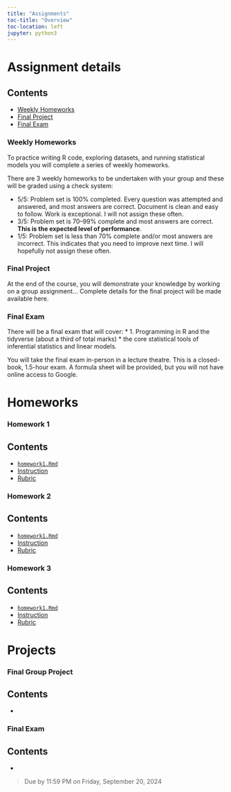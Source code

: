 ```yaml
---
title: "Assignments"
toc-title: "Overview"
toc-location: left
jupyter: python3
---
```


# **Assignment details** 
::: {.callout-tip collapse=false}
## Contents
- [Weekly Homeworks](#weekly)
- [Final Project](#finalProject)
- [Final Exam](#finalExam)

:::

<!--#################################################-->

### Weekly Homeworks {#weekly}
To practice writing R code, exploring datasets, and running statistical models you will complete a series of weekly homeworks.

There are 3 weekly homeworks to be undertaken with your group and these will be graded using a check system:

* 5/5: Problem set is 100% completed. Every question was attempted and answered, and most answers are correct. Document is clean and easy to follow. Work is exceptional. I will not assign these often.
* 3/5: Problem set is 70–99% complete and most answers are correct. **This is the expected level of performance**.
* 1/5: Problem set is less than 70% complete and/or most answers are incorrect. This indicates that you need to improve next time. I will hopefully not assign these often.

<!--#################################################-->

### Final Project {#finalProject}

At the end of the course, you will demonstrate your knowledge by working on a group assignment… Complete details for the final project will be made available here.


<!--#################################################-->

### Final Exam {#finalExam}

There will be a final exam that will cover:
  * 1. Programming in R and the tidyverse (about a third of total marks)
  * the core statistical tools of inferential statistics and linear models.

You will take the final exam in-person in a lecture theatre. This is a closed-book, 1.5-hour exam. A formula sheet will be provided, but you will not have online access to Google.


<!--#################################################-->

# **Homeworks** 

<!--#################################################-->

### Homework 1
::: {.callout-tip collapse=false}
## Contents
- [`homework1.Rmd`](#HWrmd)
- [Instruction](#Instructions)
- [Rubric](#rubric)

:::


<!--#################################################-->

### Homework 2
::: {.callout-tip collapse=false}
## Contents
- [`homework1.Rmd`](#HWrmd)
- [Instruction](#Instructions)
- [Rubric](#rubric)

:::

<!--#################################################-->


### Homework 3
::: {.callout-tip collapse=false}
## Contents
- [`homework1.Rmd`](#HWrmd)
- [Instruction](#Instructions)
- [Rubric](#rubric)

:::



<!--#################################################-->

# **Projects**

<!--#################################################-->

### Final Group Project
::: {.callout-tip collapse=false}
## Contents
- [ ](# )

:::


<!--#################################################-->


### Final Exam 
::: {.callout-tip collapse=false}
## Contents
- [ ](# )

:::



> Due by 11:59 PM on Friday, September 20, 2024






